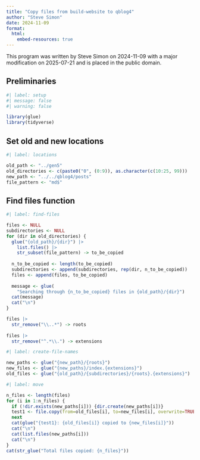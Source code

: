```yaml
---
title: "Copy files from build-website to qblog4"
author: "Steve Simon"
date: 2024-11-09
format:
  html:
    embed-resources: true
---
```


This program was written by Steve Simon on 2024-11-09 with a major modification on 2025-07-21 and is placed in the public domain.

## Preliminaries

```r
#| label: setup
#| message: false
#| warning: false

library(glue)
library(tidyverse)
```

## Set old and new locations

```r
#| label: locations

old_path <- "../gen5"
old_directories <- c(paste0("0", (0:9)), as.character(c(10:25, 99)))
new_path <- "../../qblog4/posts"
file_pattern <- "md$"
```

## Find files function

```r
#| label: find-files

files <- NULL
subdirectories <- NULL
for (dir in old_directories) {
  glue("{old_path}/{dir}") |>
    list.files() |>
    str_subset(file_pattern) -> to_be_copied
  
  n_to_be_copied <- length(to_be_copied)
  subdirectories <- append(subdirectories, rep(dir, n_to_be_copied))
  files <- append(files, to_be_copied)
  
  message <- glue(
    "Searching through {n_to_be_copied} files in {old_path}/{dir}")
  cat(message)
  cat("\n")
}

files |>
  str_remove("\\..*") -> roots
  
files |> 
  str_remove("^.*\\.") -> extensions
```

```r
#| label: create-file-names

new_paths <- glue("{new_path}/{roots}")
new_files <- glue("{new_paths}/index.{extensions}")
old_files <- glue("{old_path}/{subdirectories}/{roots}.{extensions}")
```

```r
#| label: move

n_files <- length(files)
for (i in 1:n_files) {
  if (!dir.exists(new_paths[i])) {dir.create(new_paths[i])}
  test1 <- file.copy(from=old_files[i], to=new_files[i], overwrite=TRUE)
  next
  cat(glue("{test1}: {old_files[i]} copied to {new_files[i]}"))
  cat("\n")
  cat(list.files(new_paths[i]))
  cat("\n")
}
cat(str_glue("Total files copied: {n_files}"))
```
